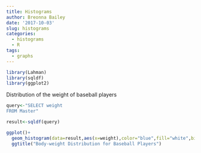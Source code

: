 ```yaml
---
title: Histograms
author: Breonna Bailey
date: '2017-10-03'
slug: histograms
categories:
  - histograms
  - R
tags:
  - graphs
---
```

```r
library(Lahman)
library(sqldf)
library(ggplot2)

```

Distribution of the weight of baseball players

```r
query<-"SELECT weight
FROM Master"

result<-sqldf(query)
```

```r
ggplot()+
  geom_histogram(data=result,aes(x=weight),color="blue",fill="white",bins=50)+
  ggtitle("Body-weight Distribution for Baseball Players")
```

